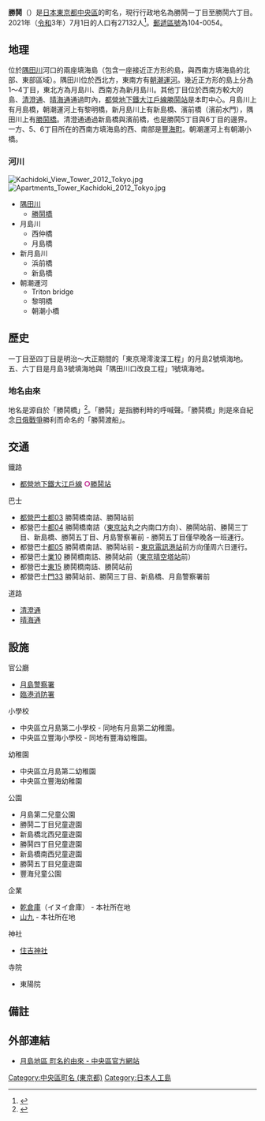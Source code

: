 {{Otheruses|subject=東京都中央區的町名|other=都營地下鐵大江戶線的車站|勝鬨站}}
{{Pathnav|日本|東京都|[[中央區_(東京都)|中央區]]|frame=1}}
{{Infobox Settlement
|official_name = 勝鬨
|native_name =
|settlement_type = [[町|町]]
|image_skyline = Sumida River at Night, Tokyo.jpg
|imagesize = 250px
|image_caption = 勝鬨橋。左方為勝鬨。
|image_flag =
|image_seal =
| image_map =
| map_caption =
| pushpin_map =
|subdivision_type = [[國家|國家]]
|subdivision_name ={{日本}}
|subdivision_type1 = [[都道府縣|都道府縣]]
|subdivision_name1 = [[File:Flag_of_Tokyo_Prefecture.svg|25px]] [[東京都|東京都]]
|subdivision_type2 = [[東京都區部|特別區]]
|subdivision_name2 = [[File:Flag_of_Chuo,_Tokyo.svg|25px]] [[中央區_(東京都)|中央區]]
|established_title =
|established_date =
|government_type =
|leader_title =
|leader_name =
|area_magnitude =
|area_total_sq_mi =
|area_total_km2 =
|area_land_sq_mi =
|area_land_km2 =
|area_urban_sq_mi =
|area_urban_km2 =
|area_metro_km2 =
|area_metro_sq_mi =
|population_as_of= 2021年（令和3年）7月1日
|population_footnotes =
|population_total = 27132
|population_urban =
|population_metro =
|population_density_sq_mi =
|population_density_km2 =
| timezone = [[日本標準時間|JST]]
| utc_offset = +9
|timezone_DST =
|utc_offset_DST =
|latd=|latm=|lats=|latNS=
|longd=|longm=|longs=|longEW=
|elevation_footnotes=
|elevation_m =
|elevation_ft =
|postal_code_type = [[郵遞區號|郵遞區號]]
|postal_code = 104-0054
|area_code = 03
|registration_plate = 品川
|website =
|footnotes =
}}
'''勝鬨'''（{{jpn|j=勝どき|hg=かちどき|rm=Kachidoki|f=y}}）是[[日本|日本]][[東京都|東京都]][[中央區_(東京都)|中央區]]的町名，現行行政地名為勝鬨一丁目至勝鬨六丁目。2021年（[[令和|令和]]3年）7月1日的人口有27132人<ref>{{Cite web |url=https://www.city.chuo.lg.jp/kusei/statisticaldata/zinko/tyuuoukunozinkousetaisuu.html |title=中央区の人口・世帯数（令和3年7月1日現在） |accessdate=2021-07-17 |archive-date=2013-08-17 |archive-url=http://www.city.chuo.lg.jp/syokai/tokeiderta/zinko/tyotyomebetuzinko/25tyoutyoubetuzinnkou/index.html |dead-url=no }}</ref>。[[郵遞區號|郵遞區號]]為104-0054。

== 地理 ==
位於[[隅田川|隅田川]]河口的兩座填海島（包含一座接近正方形的島，與西南方填海島的北部、東部區域）。隅田川位於西北方，東南方有[[朝潮運河|朝潮運河]]。幾近正方形的島上分為1〜4丁目，東北方為月島川、西南方為新月島川。其他丁目位於西南方較大的島、[[清澄通|清澄通]]、[[晴海通|晴海通]]通過町內，[[都營地下鐵大江戶線|都營地下鐵大江戶線]][[勝鬨站|勝鬨站]]是本町中心。月島川上有月島橋，朝潮運河上有黎明橋，新月島川上有新島橋、濱前橋（濱前水門），隅田川上有[[勝鬨橋|勝鬨橋]]。清澄通通過新島橋與濱前橋，也是勝鬨5丁目與6丁目的邊界。一方、5、6丁目所在的西南方填海島的西、南部是[[豐海町_(東京都中央區)|豐海町]]。朝潮運河上有朝潮小橋。

=== 河川 ===
[[File:Kachidoki_View_Tower_2012_Tokyo.jpg|thumb]]
[[File:Apartments_Tower_Kachidoki_2012_Tokyo.jpg|thumb]]
* [[隅田川|隅田川]]
** [[勝鬨橋|勝鬨橋]]
* 月島川
** 西仲橋
** 月島橋
* 新月島川
** 浜前橋
** 新島橋
* 朝潮運河
** Triton bridge
** 黎明橋
** 朝潮小橋

== 歷史 ==
一丁目至四丁目是明治〜大正期間的「東京灣澪浚渫工程」的月島2號填海地。五、六丁目是月島3號填海地與「隅田川口改良工程」1號填海地。
=== 地名由來 ===
地名是源自於「勝鬨橋」<ref>{{Cite web |url=http://www.city.chuo.lg.jp/syokai/tyomeiyurai/tsukishima/index.html |title=月島地区　中央区ホームページ |accessdate=2013-08-17 |archive-date=2013-03-12 |archive-url=https://web.archive.org/web/20130312122511/http://www.city.chuo.lg.jp/syokai/tyomeiyurai/tsukishima/index.html |dead-url=no }}</ref>。「勝鬨」是指勝利時的呼喊聲。「勝鬨橋」則是來自紀念[[日俄戰爭|日俄戰爭]]勝利而命名的「勝鬨渡船」。

== 交通 ==
; 鐵路
* [[都營地下鐵|都營地下鐵]][[都營地下鐵大江戶線|大江戶線]] <span style="color:#b6007a">'''○'''</span>[[勝鬨站|勝鬨站]]
; 巴士
* [[都營巴士|都營巴士]][[都營巴士深川營業所#都03系統|都03]] 勝鬨橋南詰、勝鬨站前
* 都營巴士[[都營巴士深川營業所#都04系統|都04]] 勝鬨橋南詰（[[東京站|東京站]]丸之内南口方向）、勝鬨站前、勝鬨三丁目、新島橋、勝鬨五丁目、月島警察署前 - 勝鬨五丁目僅早晚各一班運行。
* 都營巴士[[都營巴士深川營業所#都05系統|都05]] 勝鬨橋南詰、勝鬨站前 - [[東京電訊港站|東京電訊港站]]前方向僅周六日運行。
* 都營巴士[[都營巴士深川營業所#業10系統|業10]] 勝鬨橋南詰、勝鬨站前（[[東京晴空塔站|東京晴空塔站]]前）
* 都營巴士[[都營巴士深川營業所#東15系統|東15]] 勝鬨橋南詰、勝鬨站前
* 都營巴士[[都營巴士江東營業所#門33系統|門33]] 勝鬨站前、勝鬨三丁目、新島橋、月島警察署前
;道路
* [[清澄通|清澄通]]
* [[晴海通|晴海通]]

== 設施 ==
; 官公廳
* [[月島警察署|月島警察署]]
* [[東京消防庁第一消防方面本部#臨港消防署|臨港消防署]]
; 小學校
* 中央區立月島第二小學校 - 同地有月島第二幼稚園。
* 中央區立豐海小學校 - 同地有豐海幼稚園。
; 幼稚園
* 中央區立月島第二幼稚園
* 中央區立豐海幼稚園
; 公園
* 月島第二兒童公園
* 勝鬨二丁目兒童遊園
* 新島橋北西兒童遊園
* 勝鬨四丁目兒童遊園
* 新島橋南西兒童遊園
* 勝鬨五丁目兒童遊園
* 豐海兒童公園
; 企業
* [[乾倉庫|乾倉庫]]（イヌイ倉庫） - 本社所在地
* [[山九|山九]] - 本社所在地
; 神社
* [[住吉神社|住吉神社]]
; 寺院
* 東陽院

== 備註 ==
{{reflist}}

== 外部連結 ==
{{Commonscat|Kachidoki}}
* [https://web.archive.org/web/20121129161021/http://www.city.chuo.lg.jp/syokai/tyomeiyurai/tsukishima/ 月島地區 町名的由來 - 中央區官方網站]

{{中央區 (東京都)的町名}}

{{DEFAULTSORT:Kachidoki}}
[[Category:中央區町名_(東京都)|Category:中央區町名 (東京都)]]
[[Category:日本人工島|Category:日本人工島]]